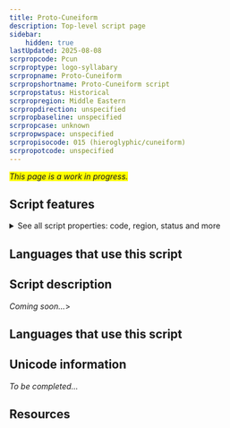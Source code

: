 ```yaml
---
title: Proto-Cuneiform
description: Top-level script page
sidebar:
    hidden: true
lastUpdated: 2025-08-08
scrpropcode: Pcun
scrproptype: logo-syllabary
scrpropname: Proto-Cuneiform
scrpropshortname: Proto-Cuneiform script
scrpropstatus: Historical
scrpropregion: Middle Eastern
scrpropdirection: unspecified
scrpropbaseline: unspecified
scrpropcase: unknown
scrpropwspace: unspecified
scrpropisocode: 015 (hieroglyphic/cuneiform)
scrpropotcode: unspecified
---
```


<span style='background-color:yellow'>_This page is a work in progress._</span>


## Script features

<details>
<summary> See all script properties: code, region, status and more</summary>
<ScriptInfo />
</details>

## Languages that use this script

<WsList script='Pcun' wsMax='5' />

## Script description

_Coming soon..._>

## Languages that use this script

<WsList script='Pcun' wsMax='5' />

## Unicode information

_To be completed..._

## Resources

<ScriptResources detailSummary='seemore' />

